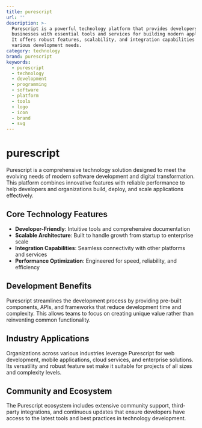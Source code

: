 ```yaml
---
title: purescript
url: ''
description: >-
  Purescript is a powerful technology platform that provides developers and
  businesses with essential tools and services for building modern applications.
  It offers robust features, scalability, and integration capabilities for
  various development needs.
category: technology
brand: purescript
keywords:
  - purescript
  - technology
  - development
  - programming
  - software
  - platform
  - tools
  - logo
  - icon
  - brand
  - svg
---
```


# purescript

Purescript is a comprehensive technology solution designed to meet the evolving needs of modern software development and digital transformation. This platform combines innovative features with reliable performance to help developers and organizations build, deploy, and scale applications effectively.

## Core Technology Features

- **Developer-Friendly**: Intuitive tools and comprehensive documentation
- **Scalable Architecture**: Built to handle growth from startup to enterprise scale
- **Integration Capabilities**: Seamless connectivity with other platforms and services
- **Performance Optimization**: Engineered for speed, reliability, and efficiency

## Development Benefits

Purescript streamlines the development process by providing pre-built components, APIs, and frameworks that reduce development time and complexity. This allows teams to focus on creating unique value rather than reinventing common functionality.

## Industry Applications

Organizations across various industries leverage Purescript for web development, mobile applications, cloud services, and enterprise solutions. Its versatility and robust feature set make it suitable for projects of all sizes and complexity levels.

## Community and Ecosystem

The Purescript ecosystem includes extensive community support, third-party integrations, and continuous updates that ensure developers have access to the latest tools and best practices in technology development.
